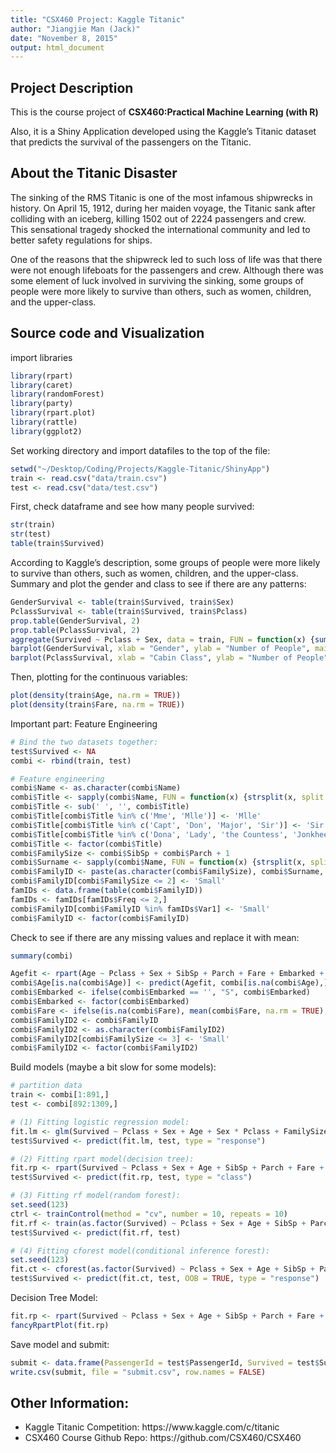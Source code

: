 ```yaml
---
title: "CSX460 Project: Kaggle Titanic"
author: "Jiangjie Man (Jack)"
date: "November 8, 2015"
output: html_document
---
```


Project Description
-----------------------------------------------------------------------------
This is the course project of **CSX460:Practical Machine Learning (with R)** 

Also, it is a Shiny Application developed using the Kaggle's Titanic dataset that predicts the survival of the passengers on the Titanic.

About the Titanic Disaster
-----------------------------------------------------------------------------
The sinking of the RMS Titanic is one of the most infamous shipwrecks in history.  On April 15, 1912, during her maiden voyage, the Titanic sank after colliding with an iceberg, killing 1502 out of 2224 passengers and crew. This sensational tragedy shocked the international community and led to better safety regulations for ships.

One of the reasons that the shipwreck led to such loss of life was that there were not enough lifeboats for the passengers and crew. Although there was some element of luck involved in surviving the sinking, some groups of people were more likely to survive than others, such as women, children, and the upper-class.

Source code and Visualization
-----------------------------------------------------------------------------
import libraries
```r
library(rpart)
library(caret)
library(randomForest)
library(party)
library(rpart.plot)
library(rattle)
library(ggplot2)
```

Set working directory and import datafiles to the top of the file:

```r
setwd("~/Desktop/Coding/Projects/Kaggle-Titanic/ShinyApp")
train <- read.csv("data/train.csv")
test <- read.csv("data/test.csv")
```

First, check dataframe and see how many people survived:

```r
str(train)
str(test)
table(train$Survived)
```

According to Kaggle's description, some groups of people were more likely to survive than others, such as women, children, and the upper-class. Summary and plot the gender and class to see if there are any patterns:

```r
GenderSurvival <- table(train$Survived, train$Sex)
PclassSurvival <- table(train$Survived, train$Pclass)
prop.table(GenderSurvival, 2)
prop.table(PclassSurvival, 2)
aggregate(Survived ~ Pclass + Sex, data = train, FUN = function(x) {sum(x)/length(x)})
barplot(GenderSurvival, xlab = "Gender", ylab = "Number of People", main = "Survival between male and female")
barplot(PclassSurvival, xlab = "Cabin Class", ylab = "Number of People", main = "Survival among different classes")
```

Then, plotting for the continuous variables:

```r
plot(density(train$Age, na.rm = TRUE))
plot(density(train$Fare, na.rm = TRUE))
```

Important part: Feature Engineering

```r
# Bind the two datasets together:
test$Survived <- NA
combi <- rbind(train, test)

# Feature engineering
combi$Name <- as.character(combi$Name)
combi$Title <- sapply(combi$Name, FUN = function(x) {strsplit(x, split = '[,.]')[[1]][2]})
combi$Title <- sub(' ', '', combi$Title)
combi$Title[combi$Title %in% c('Mme', 'Mlle')] <- 'Mlle'
combi$Title[combi$Title %in% c('Capt', 'Don', 'Major', 'Sir')] <- 'Sir'
combi$Title[combi$Title %in% c('Dona', 'Lady', 'the Countess', 'Jonkheer')] <- 'Lady'
combi$Title <- factor(combi$Title)
combi$FamilySize <- combi$SibSp + combi$Parch + 1
combi$Surname <- sapply(combi$Name, FUN = function(x) {strsplit(x, split = '[,.]')[[1]][1]})
combi$FamilyID <- paste(as.character(combi$FamilySize), combi$Surname, sep = "")
combi$FamilyID[combi$FamilySize <= 2] <- 'Small'
famIDs <- data.frame(table(combi$FamilyID))
famIDs <- famIDs[famIDs$Freq <= 2,]
combi$FamilyID[combi$FamilyID %in% famIDs$Var1] <- 'Small'
combi$FamilyID <- factor(combi$FamilyID)
```

Check to see if there are any missing values and replace it with mean:

```r
summary(combi)
```

```r
Agefit <- rpart(Age ~ Pclass + Sex + SibSp + Parch + Fare + Embarked + Title + FamilySize, data=combi[!is.na(combi$Age),], method="anova")
combi$Age[is.na(combi$Age)] <- predict(Agefit, combi[is.na(combi$Age),])
combi$Embarked <- ifelse(combi$Embarked == '', "S", combi$Embarked)
combi$Embarked <- factor(combi$Embarked)
combi$Fare <- ifelse(is.na(combi$Fare), mean(combi$Fare, na.rm = TRUE), combi$Fare)
combi$FamilyID2 <- combi$FamilyID
combi$FamilyID2 <- as.character(combi$FamilyID2)
combi$FamilyID2[combi$FamilySize <= 3] <- 'Small'
combi$FamilyID2 <- factor(combi$FamilyID2)
```

Build models (maybe a bit slow for some models):

```r
# partition data
train <- combi[1:891,]
test <- combi[892:1309,]

# (1) Fitting logistic regression model:
fit.lm <- glm(Survived ~ Pclass + Sex + Age + Sex * Pclass + FamilySize, family = binomial, data = train)
test$Survived <- predict(fit.lm, test, type = "response")

# (2) Fitting rpart model(decision tree):
fit.rp <- rpart(Survived ~ Pclass + Sex + Age + SibSp + Parch + Fare + Embarked + Title + FamilySize + FamilyID, data = train, method = "class")
test$Survived <- predict(fit.rp, test, type = "class")

# (3) Fitting rf model(random forest):
set.seed(123)
ctrl <- trainControl(method = "cv", number = 10, repeats = 10)
fit.rf <- train(as.factor(Survived) ~ Pclass + Sex + Age + SibSp + Parch + Fare + Embarked + Title + FamilySize + FamilyID2, data = train, method = "rf", trControl = ctrl)
test$Survived <- predict(fit.rf, test)

# (4) Fitting cforest model(conditional inference forest):
set.seed(123)
fit.ct <- cforest(as.factor(Survived) ~ Pclass + Sex + Age + SibSp + Parch + Fare + Embarked + Title + FamilySize + FamilyID, data = train, controls = cforest_unbiased(ntree = 3000, mtry = 3))
test$Survived <- predict(fit.ct, test, OOB = TRUE, type = "response")
```

Decision Tree Model:

```r
fit.rp <- rpart(Survived ~ Pclass + Sex + Age + SibSp + Parch + Fare + Embarked + Title + FamilySize + FamilyID, data = train, method = "class")
fancyRpartPlot(fit.rp)
```

Save model and submit:
```r
submit <- data.frame(PassengerId = test$PassengerId, Survived = test$Survived)
write.csv(submit, file = "submit.csv", row.names = FALSE)
```

Other Information:
-----------------------------------------------------------------------------
- Kaggle Titanic Competition: https://www.kaggle.com/c/titanic
- CSX460 Course Github Repo: https://github.com/CSX460/CSX460


